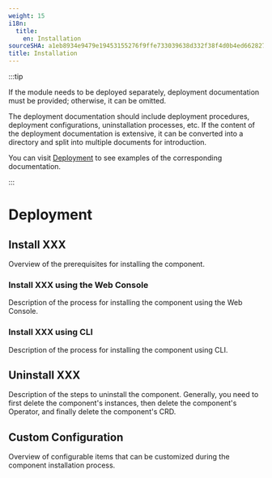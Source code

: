 ```yaml
---
weight: 15
i18n:
  title:
    en: Installation
sourceSHA: a1eb8934e9479e19453155276f9ffe733039638d332f38f4d0b4ed662827991d
title: Installation
---
```


:::tip

If the module needs to be deployed separately, deployment documentation must be provided; otherwise, it can be omitted.

The deployment documentation should include deployment procedures, deployment configurations, uninstallation processes, etc. If the content of the deployment documentation is extensive, it can be converted into a directory and split into multiple documents for introduction.

You can visit [Deployment](https://product-doc-guide.alauda.cn/template/installation/example.html) to see examples of the corresponding documentation.

:::

# Deployment

## Install XXX

Overview of the prerequisites for installing the component.

### Install XXX using the Web Console

Description of the process for installing the component using the Web Console.

### Install XXX using CLI

Description of the process for installing the component using CLI.

## Uninstall XXX

Description of the steps to uninstall the component. Generally, you need to first delete the component's instances, then delete the component's Operator, and finally delete the component's CRD.

## Custom Configuration

Overview of configurable items that can be customized during the component installation process.

